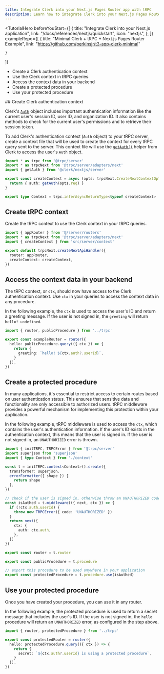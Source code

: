 ```yaml
---
title: Integrate Clerk into your Next.js Pages Router app with tRPC
description: Learn how to integrate Clerk into your Next.js Pages Router application using tRPC.
---
```


<TutorialHero
  beforeYouStart={[
    {
      title: "Integrate Clerk into your Next.js application",
      link: "/docs/references/nextjs/quickstart",
      icon: "nextjs",
    },
  ]}
  exampleRepo={[
    {
      title: "Minimal Clerk + tRPC + Next.js Pages Router Example",
      link: "https://github.com/perkinsjr/t3-app-clerk-minimal"

    }
  ]}
>
  - Create a Clerk authentication context
  - Use the Clerk context in tRPC queries
  - Access the context data in your backend
  - Create a protected procedure
  - Use your protected procedure
</TutorialHero>

<Steps>
  ## Create Clerk authentication context

  Clerk's [`Auth`](/docs/references/backend/types/auth-object) object includes important authentication information like the current user's session ID, user ID, and organization ID. It also contains methods to check for the current user's permissions and to retrieve their session token.

  To add Clerk's authentication context (`Auth` object) to your tRPC server, create a context file that will be used to create the context for every tRPC query sent to the server. This context file will use the [`getAuth()`](/docs/references/nextjs/get-auth) helper from Clerk to access the user's `Auth` object.

  ```ts {{ filename: 'src/server/context.ts' }}
  import * as trpc from '@trpc/server'
  import * as trpcNext from '@trpc/server/adapters/next'
  import { getAuth } from '@clerk/nextjs/server'

  export const createContext = async (opts: trpcNext.CreateNextContextOptions) => {
    return { auth: getAuth(opts.req) }
  }

  export type Context = trpc.inferAsyncReturnType<typeof createContext>
  ```

  ## Create tRPC context

  Create the tRPC context to use the Clerk context in your tRPC queries.

  ```ts {{ filename: 'src/pages/api/trpc/[trpc].ts' }}
  import { appRouter } from '@/server/routers'
  import * as trpcNext from '@trpc/server/adapters/next'
  import { createContext } from 'src/server/context'

  export default trpcNext.createNextApiHandler({
    router: appRouter,
    createContext: createContext,
  })
  ```

  ## Access the context data in your backend

  The tRPC context, or `ctx`, should now have access to the Clerk authentication context. Use `ctx` in your queries to access the context data in any procedure.

  In the following example, the `ctx` is used to access the user's ID and return a greeting message. If the user is not signed in, the `greeting` will return `hello! undefined`.

  ```ts {{ filename: 'src/server/routers/index.ts' }}
  import { router, publicProcedure } from '../trpc'

  export const exampleRouter = router({
    hello: publicProcedure.query(({ ctx }) => {
      return {
        greeting: `hello! ${ctx.auth?.userId}`,
      }
    }),
  })
  ```

  ## Create a protected procedure

  In many applications, it's essential to restrict access to certain routes based on user authentication status. This ensures that sensitive data and functionality are only accessible to authorized users. tRPC middleware provides a powerful mechanism for implementing this protection within your application.

  In the following example, tRPC middleware is used to access the `ctx`, which contains the user's authentication information. If the user's ID exists in the authentication context, this means that the user is signed in. If the user is not signed in, an `UNAUTHORIZED` error is thrown.

  ```ts {{ filename: 'src/server/trpc.ts' }}
  import { initTRPC, TRPCError } from '@trpc/server'
  import superjson from 'superjson'
  import { type Context } from './context'

  const t = initTRPC.context<Context>().create({
    transformer: superjson,
    errorFormatter({ shape }) {
      return shape
    },
  })

  // check if the user is signed in, otherwise throw an UNAUTHORIZED code
  const isAuthed = t.middleware(({ next, ctx }) => {
    if (!ctx.auth.userId) {
      throw new TRPCError({ code: 'UNAUTHORIZED' })
    }
    return next({
      ctx: {
        auth: ctx.auth,
      },
    })
  })

  export const router = t.router

  export const publicProcedure = t.procedure

  // export this procedure to be used anywhere in your application
  export const protectedProcedure = t.procedure.use(isAuthed)
  ```

  ## Use your protected procedure

  Once you have created your procedure, you can use it in any router.

  In the following example, the protected procedure is used to return a secret message that includes the user's ID. If the user is not signed in, the `hello` procedure will return an `UNAUTHORIZED` error, as configured in the step above.

  ```ts {{ filename: 'src/server/routers/index.ts' }}
  import { router, protectedProcedure } from '../trpc'

  export const protectedRouter = router({
    hello: protectedProcedure.query(({ ctx }) => {
      return {
        secret: `${ctx.auth?.userId} is using a protected procedure`,
      }
    }),
  })
  ```
</Steps>
